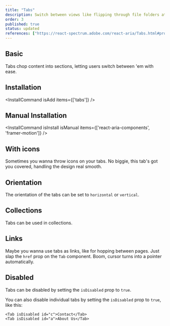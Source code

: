 ```yaml
---
title: "Tabs"
description: Switch between views like flipping through file folders at a desk, organizing content without clutter.
order: 3
published: true
status: updated
references: ["https://react-spectrum.adobe.com/react-aria/Tabs.html#props", "https://www.framer.com/motion/layout-animations/"]
---
```



## Basic
Tabs chop content into sections, letting users switch between 'em with ease.
<How isCenter={false} toUse="navigation/tabs-demo" />

## Installation
<InstallCommand isAdd items={['tabs']} />

## Manual Installation

<InstallCommand isInstall isManual items={['react-aria-components', 'framer-motion']} />

<SourceCode toShow='tabs' />

## With icons
Sometimes you wanna throw icons on your tabs. No biggie, this tab's got you covered, handling the design real smooth.
<How isCenter={false} toUse="navigation/tabs-icons-demo" />

## Orientation
The orientation of the tabs can be set to `horizontal` or `vertical`.
<How isCenter={false} toUse="navigation/tabs-orientation-demo" />

## Collections
Tabs can be used in collections.
<How isCenter={false} toUse="navigation/tabs-collections-demo" />

## Links
Maybe you wanna use tabs as links, like for hopping between pages. Just slap the `href` prop on the `Tab` component. Boom, cursor turns into a pointer automatically.
<How isCenter={false} toUse="navigation/tabs-link-demo" />

## Disabled
Tabs can be disabled by setting the `isDisabled` prop to `true`.
<How isCenter={false} toUse="navigation/tabs-disabled-demo" />

You can also disable individual tabs by setting the `isDisabled` prop to `true`, like this:
```tsx
<Tab isDisabled id="c">Contact</Tab>
<Tab isDisabled id="a">About Us</Tab>
```
